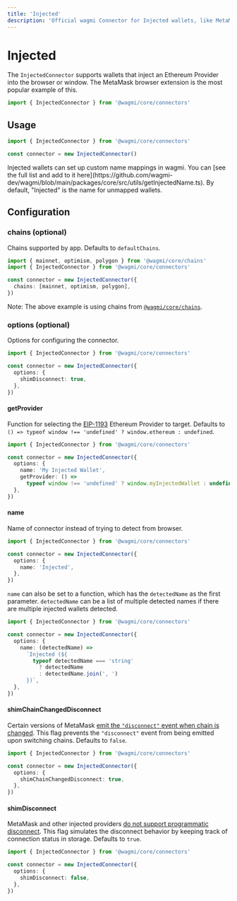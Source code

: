 ```yaml
---
title: 'Injected'
description: 'Official wagmi Connector for Injected wallets, like MetaMask.'
---
```



# Injected

The `InjectedConnector` supports wallets that inject an Ethereum Provider into the browser or window. The MetaMask browser extension is the most popular example of this.

```ts
import { InjectedConnector } from '@wagmi/core/connectors'
```

## Usage

```ts
import { InjectedConnector } from '@wagmi/core/connectors'

const connector = new InjectedConnector()
```

<Callout type="info">
  Injected wallets can set up custom name mappings in wagmi. You can [see the
  full list and add to it
  here](https://github.com/wagmi-dev/wagmi/blob/main/packages/core/src/utils/getInjectedName.ts).
  By default, "Injected" is the name for unmapped wallets.
</Callout>

## Configuration

### chains (optional)

Chains supported by app. Defaults to `defaultChains`.

```ts {5}
import { mainnet, optimism, polygon } from '@wagmi/core/chains'
import { InjectedConnector } from '@wagmi/core/connectors'

const connector = new InjectedConnector({
  chains: [mainnet, optimism, polygon],
})
```

Note: The above example is using chains from [`@wagmi/core/chains`](/core/chains#wagmicorechains).

### options (optional)

Options for configuring the connector.

```ts {4-6}
import { InjectedConnector } from '@wagmi/core/connectors'

const connector = new InjectedConnector({
  options: {
    shimDisconnect: true,
  },
})
```

#### getProvider

Function for selecting the [EIP-1193](https://eips.ethereum.org/EIPS/eip-1193) Ethereum Provider to target. Defaults to `() => typeof window !== 'undefined' ? window.ethereum : undefined`.

```ts {6-7}
import { InjectedConnector } from '@wagmi/core/connectors'

const connector = new InjectedConnector({
  options: {
    name: 'My Injected Wallet',
    getProvider: () =>
      typeof window !== 'undefined' ? window.myInjectedWallet : undefined,
  },
})
```

#### name

Name of connector instead of trying to detect from browser.

```ts {5}
import { InjectedConnector } from '@wagmi/core/connectors'

const connector = new InjectedConnector({
  options: {
    name: 'Injected',
  },
})
```

`name` can also be set to a function, which has the `detectedName` as the first parameter. `detectedName` can be a list of multiple detected names if there are multiple injected wallets detected.

```ts {5-10}
import { InjectedConnector } from '@wagmi/core/connectors'

const connector = new InjectedConnector({
  options: {
    name: (detectedName) =>
      `Injected (${
        typeof detectedName === 'string'
          ? detectedName
          : detectedName.join(', ')
      })`,
  },
})
```

#### shimChainChangedDisconnect

Certain versions of MetaMask [emit the `"disconnect"` event when chain is changed](https://github.com/MetaMask/metamask-extension/issues/13375#issuecomment-1027663334). This flag prevents the `"disconnect"` event from being emitted upon switching chains. Defaults to `false`.

```ts {5}
import { InjectedConnector } from '@wagmi/core/connectors'

const connector = new InjectedConnector({
  options: {
    shimChainChangedDisconnect: true,
  },
})
```

#### shimDisconnect

MetaMask and other injected providers [do not support programmatic disconnect](https://github.com/MetaMask/metamask-extension/issues/10353). This flag simulates the disconnect behavior by keeping track of connection status in storage. Defaults to `true`.

```ts {5}
import { InjectedConnector } from '@wagmi/core/connectors'

const connector = new InjectedConnector({
  options: {
    shimDisconnect: false,
  },
})
```
